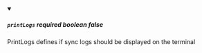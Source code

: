 
<details className="config-field" data-expandable="false" open>
<summary>

##### `printLogs` <span class="config-field-required" data-required="false">required</span> <span class="config-field-type">boolean</span> <span class="config-field-default">false</span> <span class="config-field-enum"></span>

PrintLogs defines if sync logs should be displayed on the terminal

</summary>



</details>
